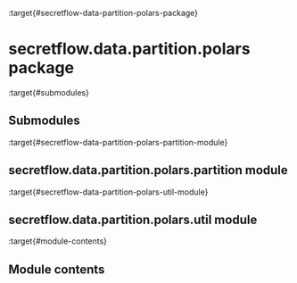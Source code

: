 :target{#secretflow-data-partition-polars-package}

# secretflow\.data.partition.polars package

:target{#submodules}

## Submodules

:target{#secretflow-data-partition-polars-partition-module}

## secretflow\.data.partition.polars.partition module

:target{#secretflow-data-partition-polars-util-module}

## secretflow\.data.partition.polars.util module

:target{#module-contents}

## Module contents
